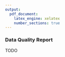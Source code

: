 ```yaml
---
output:
  pdf_document:
    latex_engine: xelatex
    number_sections: true
---
```


### Data Quality Report

TODO

<!--
At this point, the analyst examines the quality of the data, addressing questions such as: Is the data complete? Missing values often occur, particularly if the data was collected across long periods of time. Some common items to check include: missing attributes and blank fields; whether all possible values are represented; the plausibility of values; the spelling of values; and whether attributes with different values have similar meanings (e.g., low fat, diet). The data analyst also should review any attributes that may give answers that conflict with common sense (e.g., teenagers with high income).
-->
